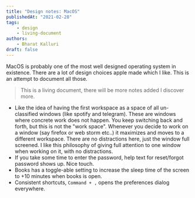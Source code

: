 ```yaml
---
title: "Design notes: MacOS"
publishedAt: "2021-02-28"
tags:
    - design
    - living-document
authors:
    - Bharat Kalluri
draft: false
---
```


MacOS is probably one of the most well designed operating system in existence. There are a lot of design choices apple
made which I like. This is an attempt to document all those.

> This is a living document, there will be more notes added I discover more.

-   Like the idea of having the first workspace as a space of all un-classified windows (like spotify and telegram). These
    are windows where concrete work does not happen. You keep switching back and forth, but this is not the "work space".
    Whenever you decide to work on a window (say firefox or web storm etc..) it maximizes and moves to a different workspace.
    There are no distractions here, just the window full screened. I like this philosophy of giving full attention to one
    window when working on it, with no distractions.
-   If you take some time to enter the password, help text for reset/forgot password shows up. Nice touch.
-   Books has a toggle-able setting to increase the sleep time of the screen to +10 minutes when books is open.
-   Consistent shortcuts, `Command + ,` opens the preferences dialog everywhere.
